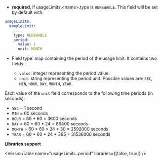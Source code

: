 
- **required**, if usageLimits.\<name\>.type is `RENEWABLE`. This field will be set by default with:
```yaml
usageLimits:
  sampleLimit:
    ...
    type: RENEWABLE
    period:
      value: 1
      unit: MONTH
```

- Field type: map containing the period of the usage limit. It contains two fields:

  - `value`: integer representing the period value.
  - `unit`: string representing the period unit. Possible values are: `SEC`, `MIN`, `HOUR`, `DAY`, `MONTH`, `YEAR`.

Each value of the `unit` field corresponds to the following time periods (in seconds):

- `SEC` = 1 second
- `MIN` = 60 seconds
- `HOUR` = 60 * 60 = 3600 seconds
- `DAY` = 60 * 60 * 24 = 86400 seconds
- `MONTH` = 60 * 60 * 24 * 30 = 2592000 seconds
- `YEAR` = 60 * 60 * 24 * 365 = 31536000 seconds

**Libraries support**

<VersionTable name="usageLimits.<name>.period" libraries={[false, true]} />